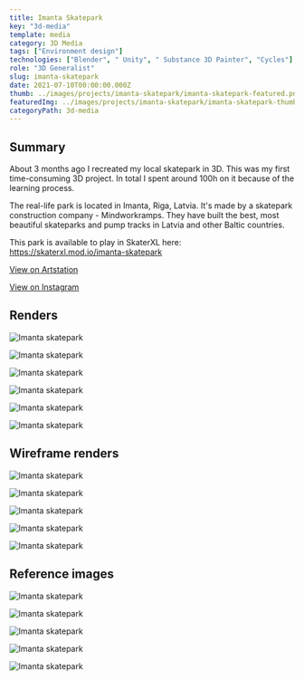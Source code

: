 ---
title: Imanta Skatepark
key: "3d-media"
template: media
category: 3D Media
tags: ["Environment design"]
technologies: ["Blender", " Unity", " Substance 3D Painter", "Cycles"]
role: "3D Generalist"
slug: imanta-skatepark
date: 2021-07-10T00:00:00.000Z
thumb: ../images/projects/imanta-skatepark/imanta-skatepark-featured.png
featuredImg: ../images/projects/imanta-skatepark/imanta-skatepark-thumbnail.jpg
categoryPath: 3d-media
---



<Summary>

## Summary

<Grid2>

About 3 months ago I recreated my local skatepark in 3D. This was my first time-consuming 3D project. In total I spent around 100h on it because of the learning process.

The real-life park is located in Imanta, Riga, Latvia. It's made by a skatepark construction company - Mindworkramps. They have built the best, most beautiful skateparks and pump tracks in Latvia and other Baltic countries.

This park is available to play in SkaterXL here: https://skaterxl.mod.io/imanta-skatepark

</Grid2>

<div className="social-links">

<Social>

<a href="https://www.artstation.com/artwork/rAaq36" className="social-icon">

<FaArtstation />

<span>

View on Artstation

</span>

</a>

</Social>

<Social>

<a href="https://www.instagram.com/p/CUKmKg0qsVc/" className="social-icon">

<FaInstagram />

<span>

View on Instagram

</span>

</a>

</Social>

</div>

</Summary>

<PSpacing>

## Renders

</PSpacing>

<Grid2>

<Item>

![Imanta skatepark](../images/projects/imanta-skatepark/imanta-skatepark-2.png "Top view")

</Item>

<Item>

![Imanta skatepark](../images/projects/imanta-skatepark/imanta-skatepark-3.png)

</Item>

<Item>

![Imanta skatepark](../images/projects/imanta-skatepark/imanta-skatepark-4.png)

</Item>

<Item>

![Imanta skatepark](../images/projects/imanta-skatepark/imanta-skatepark-5.png)

</Item>

<Item>

![Imanta skatepark](../images/projects/imanta-skatepark/imanta-skatepark-6.png)

</Item>

<Item>

![Imanta skatepark](../images/projects/imanta-skatepark/imanta-skatepark-7.png)

</Item>

</Grid2>

<PSpacing>

## Wireframe renders

</PSpacing>

<Grid2>

<Item>

![Imanta skatepark](../images/projects/imanta-skatepark/imanta-skatepark-8.png)

</Item>

<Item>

![Imanta skatepark](../images/projects/imanta-skatepark/imanta-skatepark-9.png)

</Item>

<Item>

![Imanta skatepark](../images/projects/imanta-skatepark/imanta-skatepark-10.png)

</Item>

<Item>

![Imanta skatepark](../images/projects/imanta-skatepark/imanta-skatepark-11.png)

</Item>

</Grid2>

<Spacing />

<Item>

![Imanta skatepark](../images/projects/imanta-skatepark/imanta-skatepark-12.png)

</Item>

<PSpacing>

## Reference images

</PSpacing>

<Item>

![Imanta skatepark](../images/projects/imanta-skatepark/imanta-skatepark-17.png "Top view reference")

</Item>

<Spacing />

<Grid2>

<Item>

![Imanta skatepark](../images/projects/imanta-skatepark/imanta-skatepark-13.png)

</Item>

<Item>

![Imanta skatepark](../images/projects/imanta-skatepark/imanta-skatepark-14.png)

</Item>

<Item>

![Imanta skatepark](../images/projects/imanta-skatepark/imanta-skatepark-15.png)

</Item>

<Item>

![Imanta skatepark](../images/projects/imanta-skatepark/imanta-skatepark-16.png)

</Item>

</Grid2>

<PreFooter />
